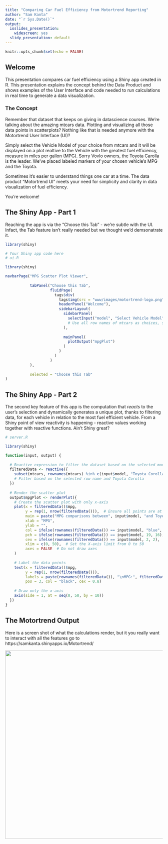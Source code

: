 ```yaml
---
title: "Comparing Car Fuel Efficiency from Motortrend Reporting"
author: "Sam Kanta"
date: "`r Sys.Date()`"
output:
  ioslides_presentation:
    widescreen: yes
  slidy_presentation: default
---
```


```r
knitr::opts_chunk$set(echo = FALSE)
```

## Welcome
This presentation compares car fuel efficiency using a Shiny app created in R. This presentation explains the concept behind the Data Product and shows examples of the User Interface and code needed to run calculations in real time to generate a data visualization.

### The Concept

Remember that dataset that keeps on giving in datascience courses. We're talking about the amazing mtcars data. Plotting and visualizing all those data points in scatterplots? Nothing like that is needed anymore with the Motortrend User Interface (UI)?


Simply select the Vehicle Model of your choice from mtcars and it will be displayed on a plot realtive to the Vehicle with the greatest fuel efficiency, measure in miles per gallon (MPG). Sorry Vovlo owners, the Toyota Carolla is the leader. We've placed labeled markers of your chosen vehicle's MPG and the Toyota.


Sometimes it's easier to understand things one car at a time. The data product "Motortrend UI" meets your need for simplicity and clarity in data visualization of fuel efficiency.

You're welcome!

## The Shiny App - Part 1
Reaching the app is via the "Choose this Tab" - we're subtle with the UI. Infact, the Tab feature isn't really needed but we thought we'd demsonatrate it.
```r
library(shiny)

# Your Shiny app code here
# ui.R

library(shiny)

navbarPage("MPG Scatter Plot Viewer",
           
           tabPanel("Choose this Tab",
                    fluidPage(
                      tags$div(
                        tags$img(src = "www/images/motortrend-logo.png"),
                        headerPanel("Welcome"),
                        sidebarLayout(
                          sidebarPanel(
                            selectInput("model", "Select Vehicle Model", choices = sort(rownames(mtcars))),
                            # Use all row names of mtcars as choices, sorted alphabetically
                          ),
                          
                          mainPanel(
                            plotOutput("mpgPlot")
                          )
                        )
                      )
                    )
           ),
           
           selected = "Choose this Tab"
)
```

## The Shiny App - Part 2

The second key feature of this app is the computation that *reacts* to the user's selection and dynamically generates a unique plot, thanks to filtering data, for each vehicle in relation to the most fuel efficient vehicle. From a Shiny point of view reactivity is happening - reactive values working together with reactive functions. Ain't Shiny great? 
```r
# server.R

library(shiny)

function(input, output) {
  
  # Reactive expression to filter the dataset based on the selected model
  filteredData <- reactive({
    subset(mtcars, rownames(mtcars) %in% c(input$model, "Toyota Corolla"))
    # Filter based on the selected row name and Toyota Corolla
  })
  
  # Render the scatter plot
  output$mpgPlot <- renderPlot({
    # Create the scatter plot with only x-axis
    plot(x = filteredData()$mpg,
         y = rep(1, nrow(filteredData())),  # Ensure all points are at y = 1
         main = paste("MPG comparisons between", input$model, "and Toyota Corolla"),
         xlab = "MPG",
         ylab = "",
         col = ifelse(rownames(filteredData()) == input$model, "blue", "green"), 
         pch = ifelse(rownames(filteredData()) == input$model, 19, 16),
         cex = ifelse(rownames(filteredData()) == input$model, 2, 2),
         xlim = c(0, 50),  # Set the X-axis limit from 0 to 50
         axes = FALSE  # Do not draw axes
    )
    
    # Label the data points
    text(x = filteredData()$mpg,
         y = rep(1, nrow(filteredData())),
         labels = paste(rownames(filteredData()), "\nMPG:", filteredData()$mpg),
         pos = 3, col = "black", cex = 0.8)
    
    # Draw only the x-axis
    axis(side = 1, at = seq(0, 50, by = 10))
  })
}
```

## The Motortrend Output

Here is a screen shot of what the calculations render, but it you really want to interact with all the features go to https://samkanta.shinyapps.io/Motortrend/

<img src="Shiny_Output.png" width="1000" height="600">


